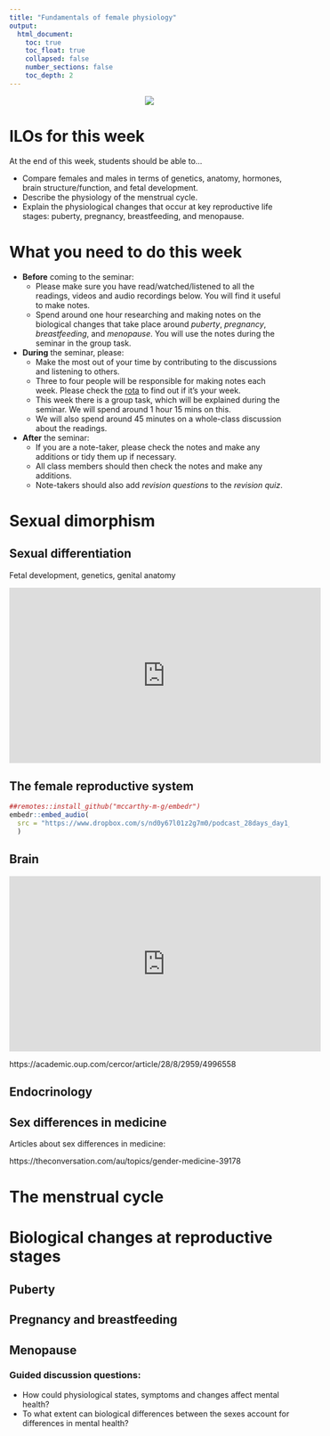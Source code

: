 ```yaml
---
title: "Fundamentals of female physiology"
output:
  html_document:
    toc: true
    toc_float: true
    collapsed: false
    number_sections: false
    toc_depth: 2
---
```

<center>
![](images/uterus_position.jpg)
</center>

# ILOs for this week

At the end of this week, students should be able to...

- Compare females and males in terms of genetics, anatomy, hormones, brain structure/function, and fetal development.
- Describe the physiology of the menstrual cycle.
- Explain the physiological changes that occur at key reproductive life stages: puberty, pregnancy, breastfeeding, and menopause.

# What you need to do this week

- **Before** coming to the seminar:
    + Please make sure you have read/watched/listened to all the readings, videos and audio recordings below. You will find it useful to make notes.
    + Spend around one hour researching and making notes on the biological changes that take place around *puberty*, *pregnancy*, *breastfeeding*, and *menopause*. You will use the notes during the seminar in the group task.
    
- **During** the seminar, please:
    + Make the most out of your time by contributing to the discussions and listening to others.
    + Three to four people will be responsible for making notes each week. Please check the [rota](https://www.dropbox.com/s/w92ab1ntub6mytx/PSYM3430%20Note%20taking%20rota.docx?dl=0) to find out if it's your week.
    + This week there is a group task, which will be explained during the seminar. We will spend around 1 hour 15 mins on this.
    + We will also spend around 45 minutes on a whole-class discussion about the readings.
    
- **After** the seminar:
    + If you are a note-taker, please check the notes and make any additions or tidy them up if necessary. 
    + All class members should then check the notes and make any additions.
    + Note-takers should also add *revision questions* to the *revision quiz*.  

# Sexual dimorphism

## Sexual differentiation

Fetal development, genetics, genital anatomy

<iframe width="560" height="315" src="https://www.youtube.com/embed/ciQjo7bj-uQ" title="YouTube video player" frameborder="0" allow="accelerometer; autoplay; clipboard-write; encrypted-media; gyroscope; picture-in-picture" allowfullscreen></iframe>

## The female reproductive system

```r
##remotes::install_github("mccarthy-m-g/embedr")
embedr::embed_audio(
  src = "https://www.dropbox.com/s/nd0y67l01z2g7m0/podcast_28days_day1_power.mp3?raw=1"
  )
```

## Brain

<iframe width="560" height="315" src="https://www.youtube.com/embed/z5c7ubF0u-U" title="YouTube video player" frameborder="0" allow="accelerometer; autoplay; clipboard-write; encrypted-media; gyroscope; picture-in-picture" allowfullscreen></iframe>

https://academic.oup.com/cercor/article/28/8/2959/4996558

## Endocrinology

## Sex differences in medicine

Articles about sex differences in medicine:

https://theconversation.com/au/topics/gender-medicine-39178

# The menstrual cycle

# Biological changes at reproductive stages

## Puberty

## Pregnancy and breastfeeding

## Menopause

### Guided discussion questions:

- How could physiological states, symptoms and changes affect mental health?
- To what extent can biological differences between the sexes account for differences in mental health?
